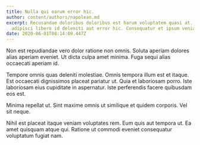 ```yaml
---
title: Nulla qui earum error hic.
author: content/authors/napolean.md
excerpt: Recusandae doloribus doloribus est harum voluptatem quasi at. Nemo
  adipisci libero id deleniti aut error hic. Consequatur et ipsum veniam.
date: 2020-06-01T08:14:09.447Z
---
```

Non est repudiandae vero dolor ratione non omnis. Soluta aperiam dolores alias aperiam eveniet. Ut dicta culpa amet minima. Fuga sequi alias occaecati aperiam id.
 Tempore omnis quas deleniti molestiae. Omnis tempora illum est et itaque. Est occaecati dignissimos placeat pariatur ut. Quia et laboriosam porro. Iste laboriosam eius cupiditate in aspernatur. Iste perferendis facere quibusdam eos est.
 Minima repellat ut. Sint maxime omnis ut similique et quidem corporis. Vel sit neque.
 Nihil est placeat itaque veniam voluptates rem. Eum quis aut tempora ut. Ea amet quisquam atque qui. Ratione ut commodi eveniet consequatur voluptatum fugiat nam.